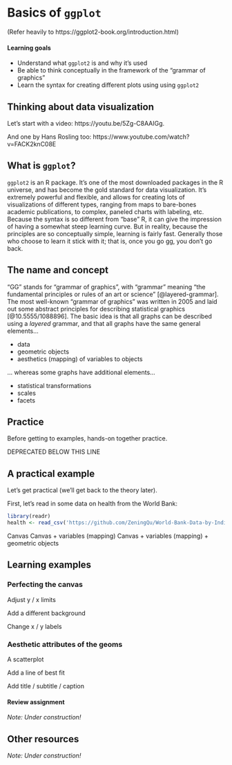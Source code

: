 # Basics of `ggplot`

(Refer heavily to https://ggplot2-book.org/introduction.html)

#### Learning goals {-}

- Understand what `ggplot2` is and why it's used
- Be able to think conceptually in the framework of the "grammar of graphics"
- Learn the syntax for creating different plots using using `ggplot2`

## Thinking about data visualization

Let's start with a video: https://youtu.be/5Zg-C8AAIGg.

And one by Hans Rosling too: https://www.youtube.com/watch?v=FACK2knC08E

## What is `ggplot`?  {-}

`ggplot2` is an R package. It's one of the most downloaded packages in the R universe, and has become the gold standard for data visualization. It's extremely powerful and flexible, and allows for creating lots of visualizations of different types, ranging from maps to bare-bones academic publications, to complex, paneled charts with labeling, etc. Because the syntax is so different from "base" R, it can give the impression of having a somewhat steep learning curve. But in reality, because the principles are so conceptually simple, learning is fairly fast. Generally those who choose to learn it stick with it; that is, once you go gg, you don't go back.

## The name and concept  {-}

"GG" stands for "grammar of graphics", with "grammar" meaning "the fundamental principles or rules of an art or science" [@layered-grammar]. The most well-known "grammar of graphics" was written in 2005 and laid out some abstract principles for describing statistical graphics [@10.5555/1088896]. The basic idea is that all graphs can be described using a _layered_ grammar, and that all graphs have the same general elements...

- data
- geometric objects
- aesthetics (mapping) of variables to objects

... whereas some graphs have additional elements...

- statistical transformations
- scales
- facets

## Practice {-}

Before getting to examples, hands-on together practice.

DEPRECATED BELOW THIS LINE


## A practical example {-}

Let's get practical (we'll get back to the theory later). 

First, let's read in some data on health from the World Bank:

```r
library(readr)
health <- read_csv('https://github.com/ZeningQu/World-Bank-Data-by-Indicators/raw/master/health/health.csv')
```

Canvas
Canvas + variables (mapping)
Canvas + variables (mapping) + geometric objects

## Learning examples {-}

### Perfecting the canvas {-}

Adjust y / x limits

Add a different background

Change x / y labels

### Aesthetic attributes of the geoms {-}


A scatterplot


Add a line of best fit



Add title / subtitle / caption

#### Review assignment  {-}

_Note: Under construction!_

## Other resources  {-}

_Note: Under construction!_


